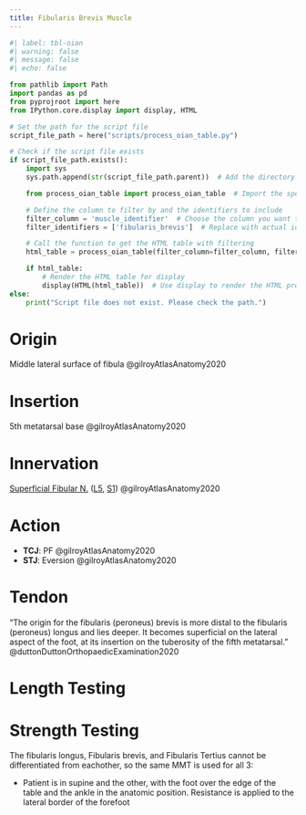 ```yaml
---
title: Fibularis Brevis Muscle
---
```




```python
#| label: tbl-oian
#| warning: false
#| message: false
#| echo: false

from pathlib import Path
import pandas as pd
from pyprojroot import here
from IPython.core.display import display, HTML

# Set the path for the script file
script_file_path = here("scripts/process_oian_table.py")

# Check if the script file exists
if script_file_path.exists():
    import sys
    sys.path.append(str(script_file_path.parent))  # Add the directory of the script to the system path

    from process_oian_table import process_oian_table  # Import the specific function

    # Define the column to filter by and the identifiers to include
    filter_column = 'muscle_identifier'  # Choose the column you want to filter by
    filter_identifiers = ['fibularis_brevis']  # Replace with actual identifiers you want to include

    # Call the function to get the HTML table with filtering
    html_table = process_oian_table(filter_column=filter_column, filter_identifiers=filter_identifiers)

    if html_table:
        # Render the HTML table for display
        display(HTML(html_table))  # Use display to render the HTML properly
else:
    print("Script file does not exist. Please check the path.")

```

# Origin {#origin}
Middle lateral surface of fibula @gilroyAtlasAnatomy2020

# Insertion {#insertion}
5th metatarsal base @gilroyAtlasAnatomy2020

# Innervation {#innervation}
[Superficial Fibular N.]({{< var ref-superficial-fibular-nerve.path >}}) ([L5]({{< var ref-nerve-root.l5 >}}), [S1]({{< var ref-nerve-root.s1 >}})) @gilroyAtlasAnatomy2020

# Action {#action}

- **TCJ**: PF @gilroyAtlasAnatomy2020
- **STJ**: Eversion @gilroyAtlasAnatomy2020 




# Tendon

"The origin for the fibularis (peroneus) brevis is more distal to the fibularis (peroneus) longus and lies deeper. It becomes superficial on the lateral aspect of the foot, at its insertion on the tuberosity of the fifth metatarsal." @duttonDuttonOrthopaedicExamination2020 

# Length Testing

# Strength Testing

The fibularis longus, Fibularis brevis, and Fibularis Tertius cannot be differentiated from eachother, so the same MMT is used for all 3:

- Patient is in supine and the other, with the foot over the edge of the table and the ankle in the anatomic position. Resistance is applied to the lateral border of the forefoot